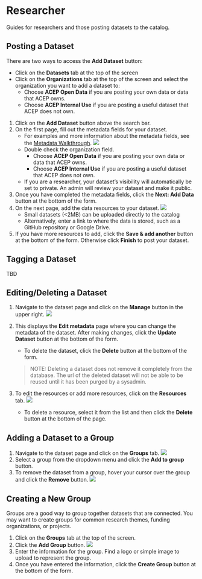 # Researcher

Guides for researchers and those posting datasets to the catalog.

## Posting a Dataset {.unnumbered}
There are two ways to access the __Add Dataset__ button:

- Click on the __Datasets__ tab at the top of the screen
- Click on the __Organizations__ tab at the top of the screen and select the organization you want to add a dataset to:
    - Choose __ACEP Open Data__ if you are posting your own data or data that ACEP owns.
    - Choose __ACEP Internal Use__ if you are posting a useful dataset that ACEP does not own.

1. Click on the __Add Dataset__ button above the search bar.
2. On the first page, fill out the metadata fields for your dataset. 
    - For examples and more information about the metadata fields, see the [Metadata Walkthrough](metadata.qmd).
![](images/researcher/createdataset1.png)
    - Double check the organization field.
        - Choose __ACEP Open Data__ if you are posting your own data or data that ACEP owns.
        - Choose __ACEP Internal Use__ if you are posting a useful dataset that ACEP does not own.
    - If you are a researcher, your dataset's visibility will automatically be set to private. An admin will review your dataset and make it public.
3. Once you have completed the metadata fields, click the __Next: Add Data__ button at the bottom of the form. 
4. On the next page, add the data resources to your dataset.
![](images/researcher/createdataset2.png)
    - Small datasets (<2MB) can be uploaded directly to the catalog
    - Alternatively, enter a link to where the data is stored, such as a GitHub repository or Google Drive.
5. If you have more resources to add, click the __Save & add another__ button at the bottom of the form. Otherwise click __Finish__ to post your dataset.

## Tagging a Dataset {.unnumbered}
TBD

## Editing/Deleting a Dataset {.unnumbered}
1. Navigate to the dataset page and click on the __Manage__ button in the upper right.
![](images/researcher/managedataset.png)
2. This displays the __Edit metadata__ page where you can change the metadata of the dataset. After making changes, click the __Update Dataset__ button at the bottom of the form.

    - To delete the dataset, click the __Delete__ button at the bottom of the form.

    > NOTE: Deleting a dataset does not remove it completely from the database. The url of the deleted dataset will not be able to be reused until it has been purged by a sysadmin.
3. To edit the resources or add more resources, click on the __Resources__ tab.
![](images/researcher/editresource.png)
    - To delete a resource, select it from the list and then click the __Delete__ button at the bottom of the page.

## Adding a Dataset to a Group {.unnumbered}
1. Navigate to the dataset page and click on the __Groups__ tab.
![](images/researcher/addtogroup.png)
2. Select a group from the dropdown menu and click the __Add to group__ button.
3. To remove the dataset from a group, hover your cursor over the group and click the __Remove__ button.
![](images/researcher/removefromgroup.png)

## Creating a New Group {.unnumbered}
Groups are a good way to group together datasets that are connected. You may want to create groups for common research themes, funding organizations, or projects.

1. Click on the __Groups__ tab at the top of the screen.
2. Click the __Add Group__ button. 
![](images/researcher/creategroup.png)
3. Enter the information for the group. Find a logo or simple image to upload to represent the group.  
4. Once you have entered the information, click the __Create Group__ button at the bottom of the form.

